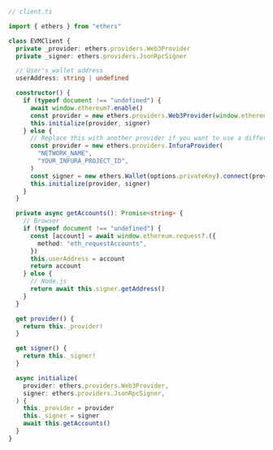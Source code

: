 ```ts
// client.ts

import { ethers } from "ethers"

class EVMClient {
  private _provider: ethers.providers.Web3Provider
  private _signer: ethers.providers.JsonRpcSigner

  // User's wallet address
  userAddress: string | undefined

  constructor() {
    if (typeof document !== "undefined") {
      await window.ethereum?.enable()
      const provider = new ethers.providers.Web3Provider(window.ethereum)
      this.initialize(provider, signer)
    } else {
      // Replace this with another provider if you want to use a different one
      const provider = new ethers.providers.InfuraProvider(
        "NETWORK_NAME",
        "YOUR_INFURA_PROJECT_ID",
      )
      const signer = new ethers.Wallet(options.privateKey).connect(provider)
      this.initialize(provider, signer)
    }
  }

  private async getAccounts(): Promise<string> {
    // Browser
    if (typeof document !== "undefined") {
      const [account] = await window.ethereum.request?.({
        method: "eth_requestAccounts",
      })
      this.userAddress = account
      return account
    } else {
      // Node.js
      return await this.signer.getAddress()
    }
  }

  get provider() {
    return this._provider!
  }

  get signer() {
    return this._signer!
  }

  async initialize(
    provider: ethers.providers.Web3Provider,
    signer: ethers.providers.JsonRpcSigner,
  ) {
    this._provider = provider
    this._signer = signer
    await this.getAccounts()
  }
}
```
